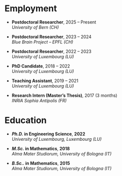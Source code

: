 # Employment

- **Postdoctoral Researcher**, 2025 – Present  
  *University of Bern (CH)*

- **Postdoctoral Researcher**, 2023 – 2024  
  *Blue Brain Project – EPFL (CH)*

- **Postdoctoral Researcher**, 2022 – 2023  
  *University of Luxembourg (LU)*

- **PhD Candidate**, 2018 – 2022  
  *University of Luxembourg (LU)*

- **Teaching Assistant**, 2019 – 2021  
  *University of Luxembourg (LU)*

- **Research Intern (Master’s Thesis)**, 2017 (3 months)  
  *INRIA Sophia Antipolis (FR)*


# Education


- **_Ph.D._ in Engineering Science**, **2022**  
  *University of Luxembourg, Luxembourg (LU)*

- **_M.Sc._ in Mathematics**, **2018**  
  *Alma Mater Studiorum, University of Bologna (IT)*

- **_B.Sc.._ in Mathematics**, **2015**                                                                
  *Alma Mater Studiorum, University of Bologna (IT)*
